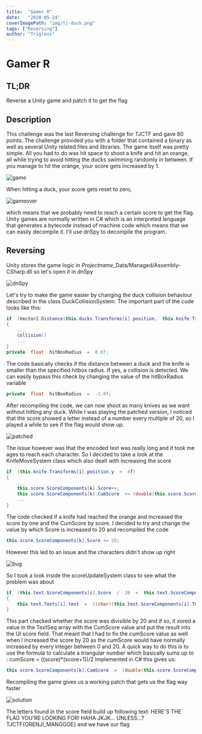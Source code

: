 ```yaml
---
title:  "Gamer R"
date:   "2020-05-24"
coverImagePath: "img/tj-duck.png"
tags: ["Reversing"]
author: "Trigleos"
---
```


# Gamer R


## TL;DR
Reverse a Unity game and patch it to get the flag
## Description
This challenge was the last Reversing challenge for TJCTF and gave 80 points. The challenge provided you with a folder that contained a binary as well as several Unity related files and libraries. The game itself was pretty simple. All you had to do was hit space to shoot a knife and hit an orange, all while trying to avoid hitting the ducks swimming randomly in between.
If you manage to hit the orange, your score gets increased by 1.

![game](img/tj-game.gif)

When hitting a duck, your score gets reset to zero,

![gameover](img/tj-gameover.gif)

which means that we probably need to reach a certain score to get the flag. Unity games are normally written in C# which is an interpreted language that generates a bytecode instead of machine code which means that we can easily decompile it. I'll use dnSpy to decompile the program. 

## Reversing
Unity stores the game logic in *Projectname*_Data/Managed/Assembly-CSharp.dll so let's open it in dnSpy

![dnSpy](img/tj-dnSpy.png)

Let's try to make the game easier by changing the duck collision behaviour described in the class DuckCollisionSystem.
The important part of the code looks like this:
```csharp
if  (Vector2.Distance(this.ducks.Transforms[i].position,  this.knife.Transforms[j].position)  <  this.hitBoxRadius)
{
	...
	collision()
	...
}
private  float  hitBoxRadius  =  0.6f;
```
The code basically checks if the distance between a duck and the knife is smaller than  the specified hitbox radius. If yes, a collision is detected. We can easily bypass this check by changing the value of the hitBoxRadius variable
```csharp
private  float  hitBoxRadius  =  -1.0f;
```

After recompiling the code, we can now shoot as many knives as we want without hitting any duck. While I was playing the patched version, I noticed that the score showed a letter instead of a number every multiple of 20, so I played a while to see if the flag would show up. 

![patched](img/tj-hacked.gif)

The issue however was that the encoded text was really long and it took me ages to reach each character. So I decided to take a look at the KnifeMoveSystem class which also dealt with increasing the score
```csharp
if  (this.knife.Transforms[i].position.y  >  4f)  
{  
	...
	this.score.ScoreComponents[k].Score++;  
	this.score.ScoreComponents[k].CumScore  += (double)this.score.ScoreComponents[k].Score;
	...
}
```
The code checked if a knife had reached the orange and increased the score by one and the CumScore by score. I decided to try and change the value by which Score is increased to 20 and recompiled the code
```csharp
this.score.ScoreComponents[k].Score += 20;  
```
However this led to an issue and the characters didn't show up right

![bug](img/tj-problem.gif)

So I took a look inside the scoreUpdateSystem class to see what the problem was about
```csharp
if  (this.text.ScoreComponents[i].Score  /  20  <  this.text.ScoreComponents[i].TextSeq.Length  &&  this.text.ScoreComponents[i].Score  %  20  ==  0)  
{  
	this.text.Texts[i].text  =  ((char)(this.text.ScoreComponents[i].TextSeq[this.text.ScoreComponents[i].Score  /  20]  ^  (int)(this.text.ScoreComponents[i].CumScore  %  4096.0))).ToString();  
}
```
This part checked whether the score was divisible by 20 and if so, it xored a value in the TextSeq array with the CumScore value and put the result into the UI score field. That meant that I had to fix the cumScore value as well when I increased the score by 20 as the cumScore would have normally increased by every integer between 0 and 20. A quick way to do this is to use the formula to calculate a triangular number which basically sums up to :
cumScore = ((score)*(score+1))/2
Implemented in C# this gives us:
```csharp
this.score.ScoreComponents[k].CumScore  =  (double)this.score.ScoreComponents[k].Score  *  ((double)this.score.ScoreComponents[k].Score  +  1.0)  /  2.0;
```
Recompiling the game gives us a working patch that gets us the flag way faster

![solution](img/tj-solution.gif)

The letters found in the score field build up following text:
HERE'S THE FLAG YOU'RE LOOKING FOR! HAHA JKJK... UNLESS...? TJCTF\{ORENJI_MANGGOE\}
and we have our flag

